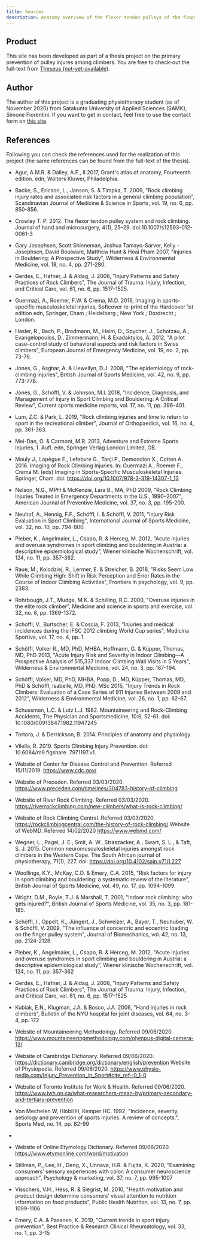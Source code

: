 ```yaml
---
title: Sources
description: Anatomy overview of the flexor tendon pulleys of the finger
---
```


## Product

This site has been developed as part of a thesis project on the primary prevention of pulley injures among climbers. You are free to check-out the full-text from [Theseus (not-yet-available)](/).

## Author

The author of this project is a graduating physiotherapy student (as of November 2020) from Satakunta University of Applied Sciences (SAMK), Simone Fiorentini. If you want to get in contact, feel free to use the contact form on [this site](https://simone-fiorentini.netlify.app/).

## References

Following you can check the references used for the realization of this project (the same references can be found from the full-text of the thesis).

- Agur, A.M.R. & Dalley, A.F., II 2017, Grant's atlas of anatomy, Fourteenth edition. edn, Wolters Kluwer, Philadelphia.

- Backe, S., Ericson, L., Janson, S. & Timpka, T. 2009, "Rock climbing injury rates and associated risk factors in a general climbing population", Scandinavian Journal of Medicine & Science in Sports, vol. 19, no. 6, pp. 850-856.

- Crowley T. P. 2012. The flexor tendon pulley system and rock climbing. Journal of hand and microsurgery, 4(1), 25–29. doi:10.1007/s12593-012-0061-3

- Gary Josephsen, Scott Shinneman, Joshua Tamayo-Sarver, Kelly - Josephsen, David Boulware, Matthew Hunt & Hoai Pham 2007, "Injuries in Bouldering: A Prospective Study", Wilderness & Environmental Medicine, vol. 18, no. 4, pp. 271-280.

- Gerdes, E., Hafner, J. & Aldag, J. 2006, "Injury Patterns and Safety Practices of Rock Climbers", The Journal of Trauma: Injury, Infection, and Critical Care, vol. 61, no. 6, pp. 1517-1525.

- Guermazi, A., Roemer, F.W. & Crema, M.D. 2016, Imaging in sports-specific musculoskeletal injuries, Softcover re-print of the Hardcover 1st edition edn, Springer, Cham ; Heidelberg ; New York ; Dordrecht ; London.

- Hasler, R., Bach, P., Brodmann, M., Heim, D., Spycher, J., Schotzau, A., Evangelopoulos, D., Zimmermann, H. & Exadaktylos, A. 2012, "A pilot case–control study of behavioral aspects and risk factors in Swiss climbers", European Journal of Emergency Medicine, vol. 19, no. 2, pp. 73-76.

- Jones, G., Asghar, A. & Llewellyn, D.J. 2008, "The epidemiology of rock-climbing injuries", British Journal of Sports Medicine, vol. 42, no. 9, pp. 773-778.

- Jones, G., Schöffl, V. & Johnson, M.I. 2018, "Incidence, Diagnosis, and Management of Injury in Sport Climbing and Bouldering: A Critical Review", Current sports medicine reports, vol. 17, no. 11, pp. 396-401.

- Lum, Z.C. & Park, L. 2019, "Rock climbing injuries and time to return to sport in the recreational climber", Journal of Orthopaedics, vol. 16, no. 4, pp. 361-363.

- Mei-Dan, O. & Carmont, M.R. 2013, Adventure and Extreme Sports Injuries, 1. Aufl. edn, Springer Verlag London Limited, GB.

- Mouly J., Lapègue F., Lefebvre G., Tanji P., Demondion X., Cotten A. 2016. Imaging of Rock Climbing Injuries. In: Guermazi A., Roemer F., Crema M. (eds) Imaging in Sports-Specific Musculoskeletal Injuries. Springer, Cham. doi: https://doi.org/10.1007/978-3-319-14307-1_13

- Nelson, N.G., MPH & McKenzie, Lara B., MA, PhD 2009, "Rock Climbing Injuries Treated in Emergency Departments in the U.S., 1990–2007", American Journal of Preventive Medicine, vol. 37, no. 3, pp. 195-200.

- Neuhof, A., Hennig, F.F., Schöffl, I. & Schöffl, V. 2011, "Injury Risk Evaluation in Sport Climbing", International Journal of Sports Medicine, vol. 32, no. 10, pp. 794-800.

- Pieber, K., Angelmaier, L., Csapo, R. & Herceg, M. 2012, "Acute injuries and overuse syndromes in sport climbing and bouldering in Austria: a descriptive epidemiological study", Wiener klinische Wochenschrift, vol. 124, no. 11, pp. 357-362.

- Raue, M., Kolodziej, R., Lermer, E. & Streicher, B. 2018, "Risks Seem Low While Climbing High: Shift in Risk Perception and Error Rates in the Course of Indoor Climbing Activities", Frontiers in psychology, vol. 9, pp. 2383.

- Rohrbough, J.T., Mudge, M.K. & Schilling, R.C. 2000, "Overuse injuries in the elite rock climber", Medicine and science in sports and exercise, vol. 32, no. 8, pp. 1369-1372.

- Schoffl, V., Burtscher, E. & Coscia, F. 2013, "Injuries and medical incidences during the IFSC 2012 climbing World Cup series", Medicina Sportiva, vol. 17, no. 4, pp. 1.

- Schöffl, Volker R., MD, PhD, MHBA, Hoffmann, G. & Küpper, Thomas, MD, PhD 2013, "Acute Injury Risk and Severity in Indoor Climbing—A Prospective Analysis of 515,337 Indoor Climbing Wall Visits in 5 Years", Wilderness & Environmental Medicine, vol. 24, no. 3, pp. 187-194.

- Schöffl, Volker, MD, PhD, MHBA, Popp, D., MD, Küpper, Thomas, MD, PhD & Schöffl, Isabelle, MD, PhD, MSc 2015, "Injury Trends in Rock Climbers: Evaluation of a Case Series of 911 Injuries Between 2009 and 2012", Wilderness & Environmental Medicine, vol. 26, no. 1, pp. 62-67.

- Schussman, L.C. & Lutz L.J. 1982. Mountaineering and Rock-Climbing Accidents, The Physician and Sportsmedicine, 10:6, 52-61. doi: 10.1080/00913847.1982.11947245

- Tortora, J. & Derrickson, B. 2014. Principles of anatomy and physiology

- Vilella, R. 2019. Sports Climbing Injury Prevention. doi: 10.6084/m9.figshare. 7971197.v1.

- Website of Center for Disease Control and Prevention. Referred 15/11/2019. https://www.cdc.gov/

- Website of Preceden. Referred 03/03/2020. https://www.preceden.com/timelines/304783-history-of-climbing

- Website of River Rock Climbing. Referred 03/03/2020. https://riverrockclimbing.com/new-climbers/what-is-rock-climbing/

- Website of Rock Climbing Central. Referred 03/03/2020. https://rockclimbingcentral.com/the-history-of-rock-climbing/ Website of WebMD. Referred 14/02/2020 https://www.webmd.com/

- Wegner, L., Pagel, J. E., Smit, A. W., Straszacker, A., Swart, S. L., & Taft, S. J. 2015. Common neuromusculoskeletal injuries amongst rock climbers in the Western Cape. The South African journal of physiotherapy, 71(1), 227. doi: https://doi.org/10.4102/sajp.v71i1.227

- Woollings, K.Y., McKay, C.D. & Emery, C.A. 2015, "Risk factors for injury in sport climbing and bouldering: a systematic review of the literature", British Journal of Sports Medicine, vol. 49, no. 17, pp. 1094-1099.

- Wright, D.M., Royle, T.J. & Marshall, T. 2001, "Indoor rock climbing: who gets injured?", British Journal of Sports Medicine, vol. 35, no. 3, pp. 181-185.

- Schöffl, I., Oppelt, K., Jüngert, J., Schweizer, A., Bayer, T., Neuhuber, W. & Schöffl, V. 2009, "The influence of concentric and eccentric loading on the finger pulley system", Journal of Biomechanics, vol. 42, no. 13, pp. 2124-2128

- Pieber, K., Angelmaier, L., Csapo, R. & Herceg, M. 2012, "Acute injuries and overuse syndromes in sport climbing and bouldering in Austria: a descriptive epidemiological study", Wiener klinische Wochenschrift, vol. 124, no. 11, pp. 357-362

- Gerdes, E., Hafner, J. & Aldag, J. 2006, "Injury Patterns and Safety Practices of Rock Climbers", The Journal of Trauma: Injury, Infection, and Critical Care, vol. 61, no. 6, pp. 1517-1525

- Kubiak, E.N., Klugman, J.A. & Bosco, J.A. 2006, "Hand injuries in rock climbers", Bulletin of the NYU hospital for joint diseases, vol. 64, no. 3-4, pp. 172

- Website of Mountaineering Methodology. Referred 09/06/2020. https://www.mountaineeringmethodology.com/olympus-digital-camera-12/

- Website of Cambridge Dictionary. Referred 09/06/2020. https://dictionary.cambridge.org/dictionary/english/prevention Website of Physiopedia. Referred 09/06/2020. https://www.physio-pedia.com/Injury_Prevention_in_Sport#cite_ref-:0_1-0

- Website of Toronto Institute for Work & Health. Referred 09/06/2020. https://www.iwh.on.ca/what-researchers-mean-by/primary-secondary-and-tertiary-prevention

- Von Mechelen W, Hlobil H, Kemper HC. 1992, "Incidence, severity, aetiology and prevention of sports injuries. A review of concepts.", Sports Med, no. 14, pp. 82-99
-
- Website of Online Etymology Dictionary. Referred 09/06/2020. https://www.etymonline.com/word/motivation

- Stillman, P., Lee, H., Deng, X., Unnava, H.R. & Fujita, K. 2020, "Examining consumers’ sensory experiences with color: A consumer neuroscience approach", Psychology & marketing, vol. 37, no. 7, pp. 995-1007

- Visschers, V.H., Hess, R. & Siegrist, M. 2010, "Health motivation and product design determine consumers’ visual attention to nutrition information on food products", Public Health Nutrition, vol. 13, no. 7, pp. 1099-1106

- Emery, C.A. & Pasanen, K. 2019, "Current trends in sport injury prevention", Best Practice & Research Clinical Rheumatology, vol. 33, no. 1, pp. 3-15
